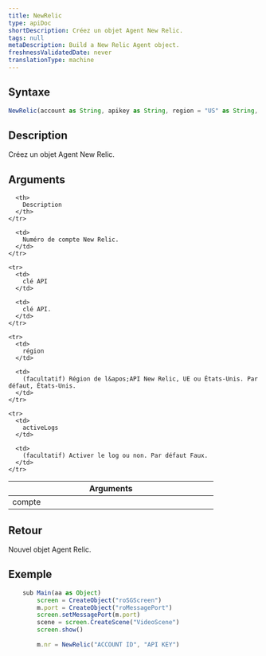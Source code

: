 ```yaml
---
title: NewRelic
type: apiDoc
shortDescription: Créez un objet Agent New Relic.
tags: null
metaDescription: Build a New Relic Agent object.
freshnessValidatedDate: never
translationType: machine
---
```


## Syntaxe

```js
NewRelic(account as String, apikey as String, region = "US" as String, activeLogs = false as Boolean) as Object
```

## Description

Créez un objet Agent New Relic.

## Arguments

<table>
  <thead>
    <tr>
      <th width="25%">
        Arguments
      </th>

      <th>
        Description
      </th>
    </tr>
  </thead>

  <tbody>
    <tr>
      <td>
        compte
      </td>

      <td>
        Numéro de compte New Relic.
      </td>
    </tr>

    <tr>
      <td>
        clé API
      </td>

      <td>
        clé API.
      </td>
    </tr>

    <tr>
      <td>
        région
      </td>

      <td>
        (facultatif) Région de l&apos;API New Relic, UE ou États-Unis. Par défaut, États-Unis.
      </td>
    </tr>

    <tr>
      <td>
        activeLogs
      </td>

      <td>
        (facultatif) Activer le log ou non. Par défaut Faux.
      </td>
    </tr>
  </tbody>
</table>

## Retour

Nouvel objet Agent Relic.

## Exemple

```js
	sub Main(aa as Object)
		screen = CreateObject("roSGScreen")
		m.port = CreateObject("roMessagePort")
		screen.setMessagePort(m.port)
		scene = screen.CreateScene("VideoScene")
		screen.show()
	
		m.nr = NewRelic("ACCOUNT ID", "API KEY")
```